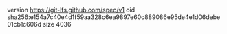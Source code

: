 version https://git-lfs.github.com/spec/v1
oid sha256:e154a7c40e4d1f59aa328c6ea9897e60c889086e95de4e1d06debe01cb1c606d
size 4036
